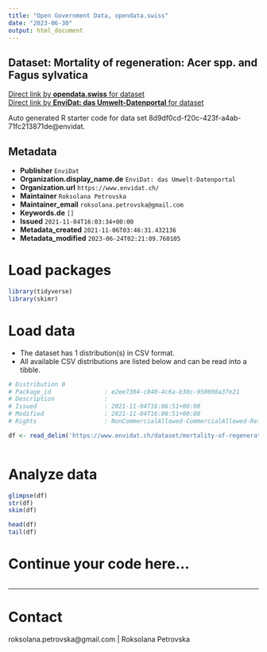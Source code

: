 ```yaml
---
title: "Open Government Data, opendata.swiss"
date: "2023-06-30"
output: html_document
---
```


## Dataset: Mortality of regeneration: Acer spp. and Fagus sylvatica



[Direct link by **opendata.swiss** for dataset](https://opendata.swiss/de/dataset/mortality-of-regeneration-acer-spp-and-fagus-sylvatica)<br>
[Direct link by **EnviDat: das Umwelt-Datenportal** for dataset](https://www.envidat.ch/#/metadata/mortality-of-regeneration-acer-spp-and-fagus-sylvatica)

Auto generated R starter code for data set 8d9df0cd-f20c-423f-a4ab-71fc213871de@envidat.

## Metadata

- **Publisher** `EnviDat`
- **Organization.display_name.de** `EnviDat: das Umwelt-Datenportal`
- **Organization.url** `https://www.envidat.ch/`
- **Maintainer** `Roksolana Petrovska`
- **Maintainer_email** `roksolana.petrovska@gmail.com`
- **Keywords.de** `[]`
- **Issued** `2021-11-04T16:03:34+00:00`
- **Metadata_created** `2021-11-06T03:46:31.432136`
- **Metadata_modified** `2023-06-24T02:21:09.760105`


# Load packages

```r

library(tidyverse)
library(skimr)

```

# Load data

-   The dataset has 1 distribution(s) in CSV format.
-   All available CSV distributions are listed below and can be read into a tibble.

```r

# Distribution 0
# Package_id               : e2ee7304-c840-4c6a-b38c-950698a37e21
# Description              : 
# Issued                   : 2021-11-04T16:06:51+00:00
# Modified                 : 2021-11-04T16:06:51+00:00
# Rights                   : NonCommercialAllowed-CommercialAllowed-ReferenceRequired

df <- read_delim('https://www.envidat.ch/dataset/mortality-of-regeneration-acer-spp-and-fagus-sylvatica/resource/37fb69d9-c553-4931-89ba-31857ac15c04')



```

# Analyze data

```r

glimpse(df)
str(df)
skim(df)

head(df)
tail(df)

```

# Continue your code here...

```r

```

------------------------------------------------------------------------

# Contact

roksolana.petrovska@gmail.com | Roksolana Petrovska
